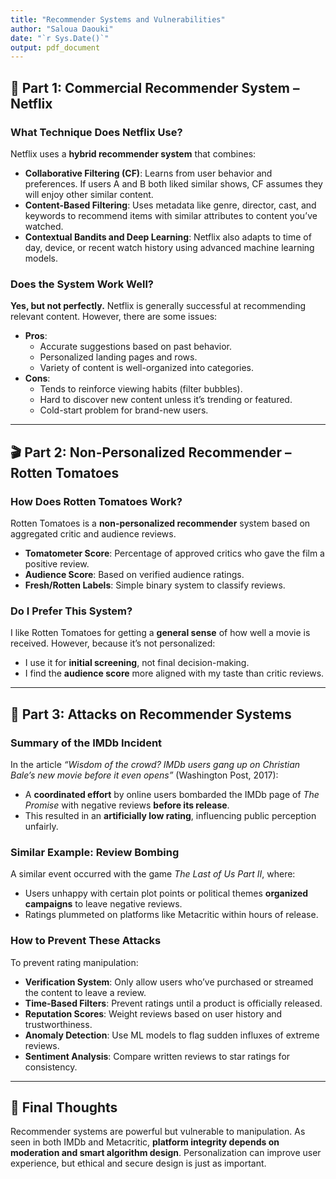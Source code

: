 ```yaml
---
title: "Recommender Systems and Vulnerabilities"
author: "Saloua Daouki"
date: "`r Sys.Date()`"
output: pdf_document
---
```


## 🧠 Part 1: Commercial Recommender System – Netflix

### What Technique Does Netflix Use?

Netflix uses a **hybrid recommender system** that combines:

- **Collaborative Filtering (CF)**: Learns from user behavior and preferences. If users A and B both liked similar shows, CF assumes they will enjoy other similar content.
- **Content-Based Filtering**: Uses metadata like genre, director, cast, and keywords to recommend items with similar attributes to content you've watched.
- **Contextual Bandits and Deep Learning**: Netflix also adapts to time of day, device, or recent watch history using advanced machine learning models.

### Does the System Work Well?

**Yes, but not perfectly.** Netflix is generally successful at recommending relevant content. However, there are some issues:

- **Pros**:
  - Accurate suggestions based on past behavior.
  - Personalized landing pages and rows.
  - Variety of content is well-organized into categories.

- **Cons**:
  - Tends to reinforce viewing habits (filter bubbles).
  - Hard to discover new content unless it's trending or featured.
  - Cold-start problem for brand-new users.

---

## 🎬 Part 2: Non-Personalized Recommender – Rotten Tomatoes

### How Does Rotten Tomatoes Work?

Rotten Tomatoes is a **non-personalized recommender** system based on aggregated critic and audience reviews.

- **Tomatometer Score**: Percentage of approved critics who gave the film a positive review.
- **Audience Score**: Based on verified audience ratings.
- **Fresh/Rotten Labels**: Simple binary system to classify reviews.

### Do I Prefer This System?

I like Rotten Tomatoes for getting a **general sense** of how well a movie is received. However, because it's not personalized:

- I use it for **initial screening**, not final decision-making.
- I find the **audience score** more aligned with my taste than critic reviews.

---

## 🧨 Part 3: Attacks on Recommender Systems

### Summary of the IMDb Incident

In the article *"Wisdom of the crowd? IMDb users gang up on Christian Bale’s new movie before it even opens"* (Washington Post, 2017):

- A **coordinated effort** by online users bombarded the IMDb page of *The Promise* with negative reviews **before its release**.
- This resulted in an **artificially low rating**, influencing public perception unfairly.

### Similar Example: Review Bombing

A similar event occurred with the game *The Last of Us Part II*, where:

- Users unhappy with certain plot points or political themes **organized campaigns** to leave negative reviews.
- Ratings plummeted on platforms like Metacritic within hours of release.

### How to Prevent These Attacks

To prevent rating manipulation:

- **Verification System**: Only allow users who’ve purchased or streamed the content to leave a review.
- **Time-Based Filters**: Prevent ratings until a product is officially released.
- **Reputation Scores**: Weight reviews based on user history and trustworthiness.
- **Anomaly Detection**: Use ML models to flag sudden influxes of extreme reviews.
- **Sentiment Analysis**: Compare written reviews to star ratings for consistency.

---

## 💬 Final Thoughts

Recommender systems are powerful but vulnerable to manipulation. As seen in both IMDb and Metacritic, **platform integrity depends on moderation and smart algorithm design**. Personalization can improve user experience, but ethical and secure design is just as important.

